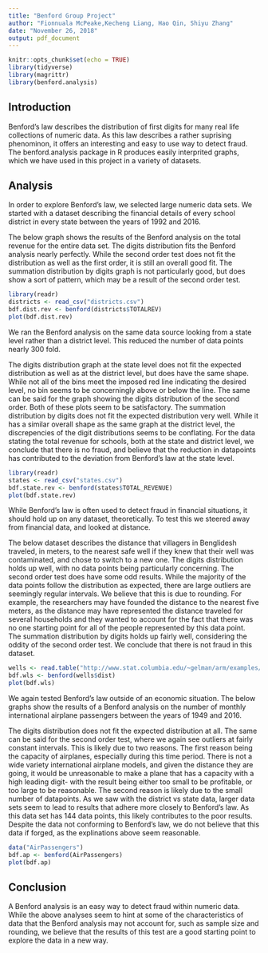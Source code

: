```yaml
---
title: "Benford Group Project"
author: "Fionnuala McPeake,Kecheng Liang, Hao Qin, Shiyu Zhang"
date: "November 26, 2018"
output: pdf_document
---
```


```r
knitr::opts_chunk$set(echo = TRUE)
library(tidyverse)
library(magrittr)
library(benford.analysis)
```

## Introduction

Benford's law describes the distribution of first digits for many real life collections of numeric data. As this law describes a rather suprising phenominon, it offers an interesting and easy to use way to detect fraud. The benford.analysis package in R produces easily interprited graphs, which we have used in this project in a variety of datasets. 

## Analysis

In order to explore Benford's law, we selected large numeric data sets. We started with a dataset describing the financial details of every school district in every state between the years of 1992 and 2016. 

The below graph shows the results of the Benford analysis on the total revenue for the entire data set. The digits distribution fits the Benford analysis nearly perfectly. While the second order test does not fit the distribution as well as the first order, it is still an overall good fit. The summation distribution by digits graph is not particularly good,  but does show a sort of pattern, which may be a result of the second order test.  

```r
library(readr)
districts <- read_csv("districts.csv")
bdf.dist.rev <- benford(districts$TOTALREV)
plot(bdf.dist.rev)

```

We ran the Benford analysis on the same data source looking from a state level rather than a district level. This reduced the number of data points nearly 300 fold. 

The digits distribution graph at the state level does not fit the expected distribution as well as at the district level, but does have the same shape. While not all of the bins meet the imposed red line indicating the desired level, no bin seems to be concerningly above or below the line. The same can be said for the graph showing the digits distribution of the second order. Both of these plots seem to be satisfactory. The summation distribution by digits does not fit the expected distribution very well. While it has a similar overall shape as the same graph at the district level, the discrepencies of the digit distributions seems to be conflating. For the data stating the total revenue for schools, both at the state and district level, we conclude that there is no fraud, and believe that the reduction in datapoints has contributed to the deviation from Benford's law at the state level. 
```r
library(readr)
states <- read_csv("states.csv")
bdf.state.rev <- benford(states$TOTAL_REVENUE)
plot(bdf.state.rev)
```


While Benford's law is often used to detect fraud in financial situations, it should hold up on any dataset, theoretically. To test this we steered away from financial data, and looked at distance. 

The below dataset describes the distance that villagers in Benglidesh traveled, in meters, to the nearest safe well if they knew that their well was contaminated, and chose to switch to a new one. The digits distribution holds up well, with no data points being particularly concerning. The second order test does have some odd results. While the majority of the data points follow the distribution as expected, there are large outliers are seemingly regular intervals. We believe that this is due to rounding. For example, the researchers may have founded the distance to the nearest five meters, as the distance may have represented the distance traveled for several households and they wanted to account for the fact that there was no one starting point for all of the people represented by this data point. The summation distribution by digits holds up fairly well, considering the oddity of the second order test. We conclude that there is not fraud in this dataset. 
```r
wells <- read.table("http://www.stat.columbia.edu/~gelman/arm/examples/arsenic/wells.dat", header=TRUE)
bdf.wls <- benford(wells$dist)
plot(bdf.wls)
```


We again tested Benford's law outside of an economic situation. The below graphs show the results of a Benford analysis on the number of monthly international airplane passengers between the years of 1949 and 2016. 

The digits distribution does not fit the expected distribution at all. The same can be said for the second order test, where we again see outliers at fairly constant intervals. This is likely due to two reasons. The first reason being the capacity of airplanes, especially during this time period. There is not a wide variety international airplane models, and given the distance they are going, it would be unreasonable to make a plane that has a capacity with a high leading digit- with the result being either too small to be profitable, or too large to be reasonable. The second reason is likely due to the small number of datapoints. As we saw with the district vs state data, larger data sets seem to lead to results that adhere more closely to Benford's law. As this data set has 144 data points, this likely contributes to the poor results. Despite the data not conforming to Benford's law, we do not believe that this data if forged, as the explinations above seem reasonable. 
```r
data("AirPassengers")
bdf.ap <- benford(AirPassengers)
plot(bdf.ap)
```


## Conclusion

A Benford analysis is an easy way to detect fraud within numeric data. While the above analyses seem to hint at some of the characteristics of data that the Benford analysis may not account for, such as sample size and rounding, we believe that the results of this test are a good starting point to explore the data in a new way. 